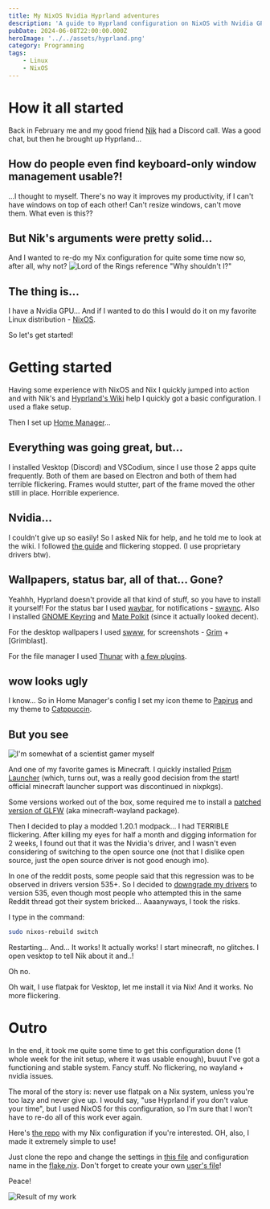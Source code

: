 ```yaml
---
title: My NixOS Nvidia Hyprland adventures
description: 'A guide to Hyprland configuration on NixOS with Nvidia GPU.'
pubDate: 2024-06-08T22:00:00.000Z
heroImage: '../../assets/hyprland.png'
category: Programming
tags:
    - Linux
    - NixOS
---
```


# How it all started
Back in February me and my good friend [Nik](https://github.com/NikSneMC) had a Discord call.
Was a good chat, but then he brought up Hyprland...

## How do people even find keyboard-only window management usable?!
...I thought to myself. There's no way it improves my productivity, if I can't have windows on top of each other!
Can't resize windows, can't move them. What even is this??

## But Nik's arguments were pretty solid...
And I wanted to re-do my Nix configuration for quite some time now so, after all, why not?
![Lord of the Rings reference "Why shouldn't I?"](https://media1.tenor.com/m/Srxefbf6AscAAAAC/lotr-why-shouldnt-i.gif)

## The thing is...
I have a Nvidia GPU...
And if I wanted to do this I would do it on my favorite Linux distribution - [NixOS](https://nixos.org/).

So let's get started!



# Getting started
Having some experience with NixOS and Nix I quickly jumped into action and with Nik's and [Hyprland's Wiki](https://wiki.hyprland.org/Nix/) help I quickly got a basic configuration.
I used a flake setup. 

Then I set up [Home Manager](https://nixos.wiki/wiki/Home_Manager)...

## Everything was going great, but...
I installed Vesktop (Discord) and VSCodium, since I use those 2 apps quite frequently.
Both of them are based on Electron and both of them had terrible flickering. Frames would stutter, part of the frame moved the other still in place.
Horrible experience.

## Nvidia...
I couldn't give up so easily! So I asked Nik for help, and he told me to look at the wiki.
I followed [the guide](https://wiki.hyprland.org/Nvidia/) and flickering stopped.
(I use proprietary drivers btw).

## Wallpapers, status bar, all of that... Gone?
Yeahhh, Hyprland doesn't provide all that kind of stuff, so you have to install it yourself!
For the status bar I used [waybar](https://github.com/Alexays/Waybar), for notifications - [swaync](https://github.com/ErikReider/SwayNotificationCenter).
Also I installed [GNOME Keyring](https://wiki.gnome.org/Projects/GnomeKeyring) and [Mate Polkit](https://github.com/mate-desktop/mate-polkit) (since it actually looked decent).

For the desktop wallpapers I used [swww](https://github.com/LGFae/swww), for screenshots - [Grim](https://sr.ht/~emersion/grim/) + [Grimblast].

For the file manager I used [Thunar](https://docs.xfce.org/xfce/thunar/start) with [a few plugins](https://github.com/DrTheodor/nixos-dotfiles/blob/main/modules/hyprland/thunar/hm.nix#L9-L13).

## wow looks ugly
I know... So in Home Manager's config I set my icon theme to [Papirus](https://github.com/PapirusDevelopmentTeam/papirus-icon-theme) and my theme to [Catppuccin](https://github.com/catppuccin).

## But you see
![I'm somewhat of a ~~scientist~~ gamer myself](https://i.redd.it/qfeftum6i0l11.jpg)

And one of my favorite games is Minecraft. I quickly installed [Prism Launcher](https://prismlauncher.org/) (which, turns out, was a really good decision from the start! official minecraft launcher support was discontinued in nixpkgs).

Some versions worked out of the box, some required me to install a [patched version of GLFW](https://github.com/Admicos/minecraft-wayland) (aka minecraft-wayland package).

Then I decided to play a modded 1.20.1 modpack... I had TERRIBLE flickering. After killing my eyes for half a month and digging information for 2 weeks, 
I found out that it was the Nvidia's driver, and I wasn't even considering of switching to the open source one (not that I dislike open source, just the open source driver is not good enough imo).

In one of the reddit posts, some people said that this regression was to be observed in drivers version 535+.
So I decided to [downgrade my drivers](https://github.com/DrTheodor/nixos-dotfiles/blob/main/nvidia.nix#L42) to version 535, even though most people who attempted this in the same Reddit thread got their system bricked...
Aaaanyways, I took the risks.

I type in the command:
```bash
sudo nixos-rebuild switch
```

Restarting... And... It works! It actually works!
I start minecraft, no glitches. I open vesktop to tell Nik about it and..!

Oh no. 

Oh wait, I use flatpak for Vesktop, let me install it via Nix! And it works. No more flickering.



# Outro
In the end, it took me quite some time to get this configuration done (1 whole week for the init setup, where it was usable enough), buuut I've got a functioning and stable system. Fancy stuff.
No flickering, no wayland + nvidia issues. 

The moral of the story is: never use flatpak on a Nix system, unless you're too lazy and never give up. I would say, "use Hyprland if you don't value your time", but I used NixOS for this configuration, 
so I'm sure that I won't have to re-do all of this work ever again.

Here's [the repo](https://github.com/DrTheodor/nixos-dotfiles) with my Nix configuration if you're interested. OH, also, I made it extremely simple to use!

Just clone the repo and change the settings in [this file](https://github.com/DrTheodor/nixos-dotfiles/blob/main/settings/general.nix) and configuration name in the [flake.nix](https://github.com/DrTheodor/nixos-dotfiles/blob/main/flake.nix).
Don't forget to create your own [user's file](https://github.com/DrTheodor/nixos-dotfiles/blob/main/users/theo.nix)!

Peace!

![Result of my work](../../assets/hyprlandbuild.png)
